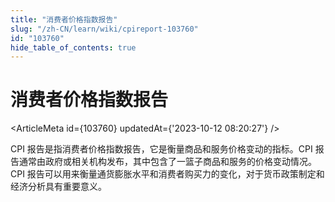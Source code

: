 ```yaml
---
title: "消费者价格指数报告"
slug: "/zh-CN/learn/wiki/cpireport-103760"
id: "103760"
hide_table_of_contents: true
---
```



# 消费者价格指数报告

<ArticleMeta id={103760} updatedAt={'2023-10-12 08:20:27'} />
<div className='border-solid border-b border-t-0 my-4 border-[var(--ifm-color-gray-300)]' />

CPI 报告是指消费者价格指数报告，它是衡量商品和服务价格变动的指标。CPI 报告通常由政府或相关机构发布，其中包含了一篮子商品和服务的价格变动情况。CPI 报告可以用来衡量通货膨胀水平和消费者购买力的变化，对于货币政策制定和经济分析具有重要意义。
